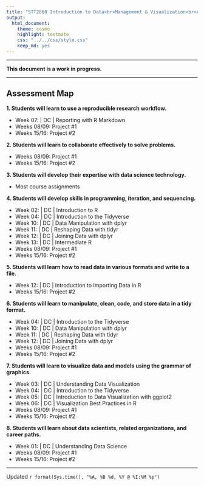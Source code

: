 ```yaml
---
title: "STT2860 Introduction to Data<br>Management & Visualization<br>Assessment Map for Fall 2023"
output: 
  html_document: 
    theme: cosmo
    highlight: textmate
    css: "../../css/style.css"
    keep_md: yes
---
```


<hr>
**This document is a work in progress.**
<hr>

## Assessment Map

**1. Students will learn to use a reproducible research workflow.**

* Week 07: | DC | Reporting with R Markdown
* Weeks 08/09: Project #1
* Weeks 15/16: Project #2

**2. Students will learn to collaborate effectively to solve problems.**

* Weeks 08/09: Project #1
* Weeks 15/16: Project #2

**3. Students will develop their expertise with data science technology.**

* Most course assignments

**4. Students will develop skills in programming, iteration, and sequencing.**

* Week 02: | DC | Introduction to R
* Week 04: | DC | Introduction to the Tidyverse
* Week 10: | DC | Data Manipulation with dplyr
* Week 11: | DC | Reshaping Data with tidyr
* Week 12: | DC | Joining Data with dplyr
* Week 13: | DC | Intermediate R
* Weeks 08/09: Project #1
* Weeks 15/16: Project #2

**5. Students will learn how to read data in various formats and write to a file.**

* Week 12: | DC | Introduction to Importing Data in R
* Weeks 15/16: Project #2

**6. Students will learn to manipulate, clean, code, and store data in a tidy format.**

* Week 04: | DC | Introduction to the Tidyverse
* Week 10: | DC | Data Manipulation with dplyr
* Week 11: | DC | Reshaping Data with tidyr
* Week 12: | DC | Joining Data with dplyr
* Weeks 08/09: Project #1
* Weeks 15/16: Project #2

**7. Students will learn to visualize data and models using the grammar of graphics.**

* Week 03: | DC | Understanding Data Visualization
* Week 04: | DC | Introduction to the Tidyverse
* Week 05: | DC | Introduction to Data Visualization with ggplot2
* Week 06: | DC | Visualization Best Practices in R
* Weeks 08/09: Project #1
* Weeks 15/16: Project #2

**8. Students will learn about data scientists, related organizations, and career paths.**

* Week 01: | DC | Understanding Data Science
* Weeks 08/09: Project #1
* Weeks 15/16: Project #2

<hr>

Updated `r format(Sys.time(), "%A, %B %d, %Y @ %I:%M %p")`

